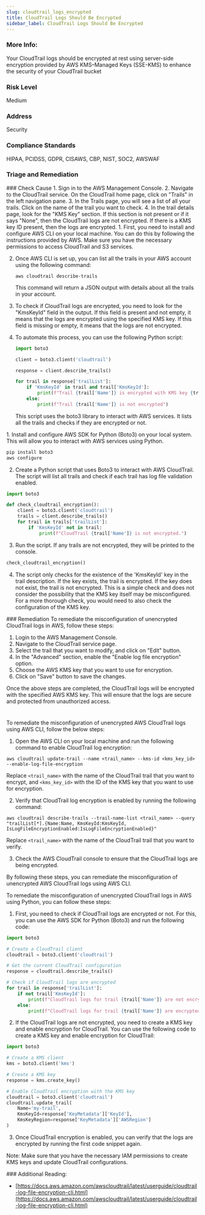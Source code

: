 ```yaml
---
slug: cloudtrail_logs_encrypted
title: CloudTrail Logs Should Be Encrypted
sidebar_label: CloudTrail Logs Should Be Encrypted
---
```


### More Info:

Your CloudTrail logs should be encrypted at rest using server-side encryption provided by AWS KMS–Managed Keys (SSE-KMS) to enhance the security of your CloudTrail bucket

### Risk Level

Medium

### Address

Security

### Compliance Standards

HIPAA, PCIDSS, GDPR, CISAWS, CBP, NIST, SOC2, AWSWAF


### Triage and Remediation
<Tabs>

<Tab title='Cause'>
### Check Cause
<AccordionGroup>
<Accordion title='Using Console' defaultOpen='true'>
1. Sign in to the AWS Management Console.
2. Navigate to the CloudTrail service. On the CloudTrail home page, click on "Trails" in the left navigation pane.
3. In the Trails page, you will see a list of all your trails. Click on the name of the trail you want to check.
4. In the trail details page, look for the "KMS Key" section. If this section is not present or if it says "None", then the CloudTrail logs are not encrypted. If there is a KMS key ID present, then the logs are encrypted.
</Accordion>

<Accordion title='Using CLI'>
1. First, you need to install and configure AWS CLI on your local machine. You can do this by following the instructions provided by AWS. Make sure you have the necessary permissions to access CloudTrail and S3 services.

2. Once AWS CLI is set up, you can list all the trails in your AWS account using the following command:
   ```
   aws cloudtrail describe-trails
   ```
   This command will return a JSON output with details about all the trails in your account.

3. To check if CloudTrail logs are encrypted, you need to look for the "KmsKeyId" field in the output. If this field is present and not empty, it means that the logs are encrypted using the specified KMS key. If this field is missing or empty, it means that the logs are not encrypted.

4. To automate this process, you can use the following Python script:
   ```python
   import boto3

   client = boto3.client('cloudtrail')

   response = client.describe_trails()

   for trail in response['trailList']:
       if 'KmsKeyId' in trail and trail['KmsKeyId']:
           print(f"Trail {trail['Name']} is encrypted with KMS key {trail['KmsKeyId']}")
       else:
           print(f"Trail {trail['Name']} is not encrypted")
   ```
   This script uses the boto3 library to interact with AWS services. It lists all the trails and checks if they are encrypted or not.
</Accordion>

<Accordion title='Using Python'>
1. Install and configure AWS SDK for Python (Boto3) on your local system. This will allow you to interact with AWS services using Python.

```python
pip install boto3
aws configure
```

2. Create a Python script that uses Boto3 to interact with AWS CloudTrail. The script will list all trails and check if each trail has log file validation enabled.

```python
import boto3

def check_cloudtrail_encryption():
    client = boto3.client('cloudtrail')
    trails = client.describe_trails()
    for trail in trails['trailList']:
        if 'KmsKeyId' not in trail:
            print(f"CloudTrail {trail['Name']} is not encrypted.")
```

3. Run the script. If any trails are not encrypted, they will be printed to the console.

```python
check_cloudtrail_encryption()
```

4. The script only checks for the existence of the 'KmsKeyId' key in the trail description. If the key exists, the trail is encrypted. If the key does not exist, the trail is not encrypted. This is a simple check and does not consider the possibility that the KMS key itself may be misconfigured. For a more thorough check, you would need to also check the configuration of the KMS key.
</Accordion>

</AccordionGroup>
</Tab>

<Tab title='Remediation'>
### Remediation

<AccordionGroup>
<Accordion title='Using Console' defaultOpen='true'>
To remediate the misconfiguration of unencrypted CloudTrail logs in AWS, follow these steps:

1. Login to the AWS Management Console.
2. Navigate to the CloudTrail service page.
3. Select the trail that you want to modify, and click on "Edit" button.
4. In the "Advanced" section, enable the "Enable log file encryption" option.
5. Choose the AWS KMS key that you want to use for encryption.
6. Click on "Save" button to save the changes.

Once the above steps are completed, the CloudTrail logs will be encrypted with the specified AWS KMS key. This will ensure that the logs are secure and protected from unauthorized access.

#
</Accordion>

<Accordion title='Using CLI'>
To remediate the misconfiguration of unencrypted AWS CloudTrail logs using AWS CLI, follow the below steps:

1. Open the AWS CLI on your local machine and run the following command to enable CloudTrail log encryption:

```
aws cloudtrail update-trail --name <trail_name> --kms-id <kms_key_id> --enable-log-file-encryption
```

Replace `<trail_name>` with the name of the CloudTrail trail that you want to encrypt, and `<kms_key_id>` with the ID of the KMS key that you want to use for encryption.

2. Verify that CloudTrail log encryption is enabled by running the following command:

```
aws cloudtrail describe-trails --trail-name-list <trail_name> --query "trailList[*].{Name:Name, KmsKeyId:KmsKeyId, IsLogFileEncryptionEnabled:IsLogFileEncryptionEnabled}"
```

Replace `<trail_name>` with the name of the CloudTrail trail that you want to verify.

3. Check the AWS CloudTrail console to ensure that the CloudTrail logs are being encrypted.

By following these steps, you can remediate the misconfiguration of unencrypted AWS CloudTrail logs using AWS CLI.
</Accordion>

<Accordion title='Using Python'>
To remediate the misconfiguration of unencrypted CloudTrail logs in AWS using Python, you can follow these steps:

1. First, you need to check if CloudTrail logs are encrypted or not. For this, you can use the AWS SDK for Python (Boto3) and run the following code:

```python
import boto3

# Create a CloudTrail client
cloudtrail = boto3.client('cloudtrail')

# Get the current CloudTrail configuration
response = cloudtrail.describe_trails()

# Check if CloudTrail logs are encrypted
for trail in response['trailList']:
    if not trail['KmsKeyId']:
        print(f"CloudTrail logs for trail {trail['Name']} are not encrypted.")
    else:
        print(f"CloudTrail logs for trail {trail['Name']} are encrypted with KMS key {trail['KmsKeyId']}.")
```

2. If the CloudTrail logs are not encrypted, you need to create a KMS key and enable encryption for CloudTrail. You can use the following code to create a KMS key and enable encryption for CloudTrail:

```python
import boto3

# Create a KMS client
kms = boto3.client('kms')

# Create a KMS key
response = kms.create_key()

# Enable CloudTrail encryption with the KMS key
cloudtrail = boto3.client('cloudtrail')
cloudtrail.update_trail(
    Name='my-trail',
    KmsKeyId=response['KeyMetadata']['KeyId'],
    KmsKeyRegion=response['KeyMetadata']['AWSRegion']
)
```

3. Once CloudTrail encryption is enabled, you can verify that the logs are encrypted by running the first code snippet again.

Note: Make sure that you have the necessary IAM permissions to create KMS keys and update CloudTrail configurations.
</Accordion>

</AccordionGroup>
</Tab>
</Tabs>
### Additional Reading:

- [https://docs.aws.amazon.com/awscloudtrail/latest/userguide/cloudtrail-log-file-encryption-cli.html](https://docs.aws.amazon.com/awscloudtrail/latest/userguide/cloudtrail-log-file-encryption-cli.html) 

